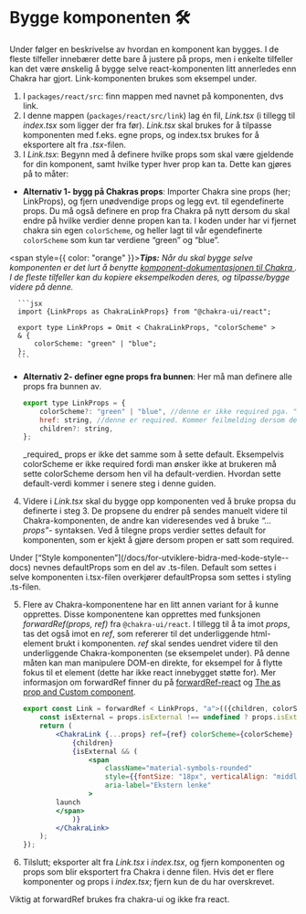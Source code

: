 
<Meta title="Bidra/Som utvikler/Bygge" />

# Bygge komponenten 🛠

Under følger en beskrivelse av hvordan en komponent kan bygges.
I de fleste tilfeller innebærer dette bare å justere på props, men i enkelte tilfeller kan det være ønskelig å bygge selve react-komponenten litt annerledes enn Chakra har gjort.
Link-komponenten brukes som eksempel under.

1.  I `packages/react/src`: finn mappen med navnet på komponenten, dvs link.
2.  I denne mappen (`packages/react/src/link`) lag én fil, _Link.tsx_ (i tillegg til _index.tsx_ som ligger der fra før).
    _Link.tsx_ skal brukes for å tilpasse komponenten med f.eks. egne props, og index.tsx brukes for å eksportere alt fra _.tsx_-filen.
3.  I _Link.tsx_: Begynn med å definere hvilke props som skal være gjeldende for din komponent, samt hvilke typer hver prop kan ta. Dette kan gjøres på to måter:

- **Alternativ 1- bygg på Chakras props**: Importer Chakra sine props (her; LinkProps), og fjern unødvendige props og legg evt. til egendefinerte props.
  Du må også definere en prop fra Chakra på nytt dersom du skal endre på hvilke verdier denne propen kan ta.
  I koden under har vi fjernet chakra sin egen `colorScheme`, og heller lagt til vår egendefinerte `colorScheme` som kun tar verdiene “green” og “blue”.

<span style={{ color: "orange" }}>**_Tips:_**</span> _Når du skal bygge selve komponenten er det lurt å benytte [komponent-dokumentasjonen
til Chakra ](https://chakra-ui.com/docs/components)._ _I de fleste tilfeller kan du kopiere eksempelkoden deres, og tilpasse/bygge
videre på denne._

      ```jsx
      import {LinkProps as ChakraLinkProps} from "@chakra-ui/react";

      export type LinkProps = Omit < ChakraLinkProps, "colorScheme" >
      & {
          colorScheme: "green" | "blue";
      };
      ```

- **Alternativ 2- definer egne props fra bunnen**: Her må man definere alle props fra bunnen av.

  ```jsx
  export type LinkProps = {
      colorScheme?: "green" | "blue", //denne er ikke required pga. "?"
      href: string, //denne er required. Kommer feilmelding dersom denne ikke settes i komponenten.
      children?: string,
  };
  ```

  <Alert status="info">
    <AlertIcon />
    _required_ props er ikke det samme som å sette default. Eksempelvis colorScheme er ikke required fordi man ønsker ikke
    at brukeren må sette colorScheme dersom hen vil ha default-verdien. Hvordan sette default-verdi kommer i senere steg
    i denne guiden.
  </Alert>

4.  Videre i _Link.tsx_ skal du bygge opp komponenten ved å bruke propsa du definerte i steg 3. De propsene du endrer på sendes manuelt videre til Chakra-komponenten, de andre kan videresendes ved å bruke _“…props”_- syntaksen.
    Ved å tilegne props verdier settes default for komponenten, som er kjekt å gjøre dersom propen er satt som required.

<Alert status="info">
  <AlertIcon />
  Under [“Style komponenten”](/docs/for-utviklere-bidra-med-kode-style--docs) nevnes defaultProps som en del av .ts-filen. Default
  som settes i selve komponenten i.tsx-filen overkjører defaultPropsa som settes i styling .ts-filen.
</Alert>

5.  Flere av Chakra-komponentene har en litt annen variant for å kunne opprettes. Disse komponentene kan opprettes med funksjonen _forwardRef(props, ref)_ fra `@chakra-ui/react`.
    I tillegg til å ta imot _props_, tas det også imot en _ref_, som refererer til det underliggende html-element brukt i komponenten.
    _ref_ skal sendes uendret videre til den underliggende Chakra-komponenten (se eksempelet under).
    På denne måten kan man manipulere DOM-en direkte, for eksempel for å flytte fokus til et element (dette har ikke react innebygget støtte for).
    Mer informasjon om forwardRef finner du på [forwardRef-react](https://react.dev/reference/react/forwardRef)
    og [The as prop and Custom component](https://chakra-ui.com/community/recipes/as-prop).

    ```jsx
    export const Link = forwardRef < LinkProps, "a">(({children, colorScheme = "green", ...props}, ref) => {
        const isExternal = props.isExternal !== undefined ? props.isExternal : Boolean(props.href?.match(/^https?:\/\//));
        return (
            <ChakraLink {...props} ref={ref} colorScheme={colorScheme} isExternal={isExternal}>
                {children}
                {isExternal && (
                    <span
                        className="material-symbols-rounded"
                        style={{fontSize: "18px", verticalAlign: "middle", marginLeft: "4px"}}
                        aria-label="Ekstern lenke"
                    >
            launch
            </span>
                )}
            </ChakraLink>
        );
    });
    ```

6.  Tilslutt; eksporter alt fra _Link.tsx_ i _index.tsx_, og fjern komponenten og props som blir eksportert fra Chakra i denne filen. Hvis det er flere komponenter og props i _index.tsx_; fjern kun de du har overskrevet.

<KvibProvider>
  <Alert status="warning">
    <AlertIcon />
    Viktig at forwardRef brukes fra chakra-ui og ikke fra react.
  </Alert>
</KvibProvider>
